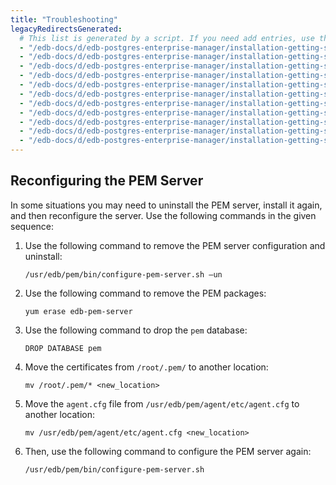```yaml
---
title: "Troubleshooting"
legacyRedirectsGenerated:
  # This list is generated by a script. If you need add entries, use the `legacyRedirects` key.
  - "/edb-docs/d/edb-postgres-enterprise-manager/installation-getting-started/upgrade-migration-guide/7.12/troubleshooting.html"
  - "/edb-docs/d/edb-postgres-enterprise-manager/installation-getting-started/upgrade-migration-guide/7.10/troubleshooting.html"
  - "/edb-docs/d/edb-postgres-enterprise-manager/installation-getting-started/upgrade-migration-guide/7.11/troubleshooting.html"
  - "/edb-docs/d/edb-postgres-enterprise-manager/installation-getting-started/upgrade-migration-guide/7.9/troubleshooting.html"
  - "/edb-docs/d/edb-postgres-enterprise-manager/installation-getting-started/upgrade-migration-guide/7.14/troubleshooting.html"
  - "/edb-docs/d/edb-postgres-enterprise-manager/installation-getting-started/upgrade-migration-guide/7.13/troubleshooting.html"
  - "/edb-docs/d/edb-postgres-enterprise-manager/installation-getting-started/upgrade-migration-guide/7.15/troubleshooting.html"
  - "/edb-docs/d/edb-postgres-enterprise-manager/installation-getting-started/upgrade-migration-guide/7.16/troubleshooting.html"
  - "/edb-docs/d/edb-postgres-enterprise-manager/installation-getting-started/upgrade-migration-guide/7.6/upgrade_and_migration_guide.1.15.html"
  - "/edb-docs/d/edb-postgres-enterprise-manager/installation-getting-started/upgrade-migration-guide/7.7/upgrade_and_migration_guide.1.15.html"
  - "/edb-docs/d/edb-postgres-enterprise-manager/installation-getting-started/upgrade-migration-guide/7.8/upgrade_and_migration_guide.1.15.html"
---
```


<div id="Troubleshooting" class="registered_link"></div>

## Reconfiguring the PEM Server

In some situations you may need to uninstall the PEM server, install it again, and then reconfigure the server. Use the following commands in the given sequence:

1.  Use the following command to remove the PEM server configuration and uninstall:

    ```text
    /usr/edb/pem/bin/configure-pem-server.sh –un
    ```

2.  Use the following command to remove the PEM packages:

    ```text
    yum erase edb-pem-server
    ```

3.  Use the following command to drop the `pem` database:

    ```text
    DROP DATABASE pem
    ```

4.  Move the certificates from `/root/.pem/` to another location:

    ```text
    mv /root/.pem/* <new_location>
    ```

5.  Move the `agent.cfg` file from `/usr/edb/pem/agent/etc/agent.cfg` to another location:

    ```text
    mv /usr/edb/pem/agent/etc/agent.cfg <new_location>
    ```

6.  Then, use the following command to configure the PEM server again:

    ```text
    /usr/edb/pem/bin/configure-pem-server.sh
    ```
